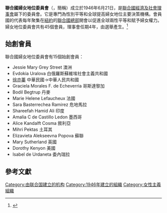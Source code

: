 '''聯合國婦女地位委員會'''（{{lang|en|'''The Commission on the Status of Women'''}}，簡稱{{lang|en|'''CSW'''}}）成立於1946年6月21日，是[[聯合國經濟及社會理事會|聯合國經濟及社會理事會]]屬下的委員會。它是專門為性別平等和全球提高婦女地位主要決策機構。會員國的代表每年聚集在[[紐約|紐約]]的[[聯合國總部|聯合國總部]]開會以促進全球兩性平等和賦予婦女權力。婦女地位委員會共有45個會員，理事會任期4年，由選舉產生。<ref>{{Cite web |url=http://www.un.org/womenwatch/daw/csw/index.html |title=About the Commission  |accessdate=2011-11-24 |archive-date=2011-11-14 |archive-url=https://web.archive.org/web/20111114165854/http://www.un.org/womenwatch/daw/csw/index.html |dead-url=no }}</ref>

==始創會員==
{{Portal|女权主义}}
聯合國婦女地位委員會有15個始創會員：
*Jessie Mary Grey Street 澳洲
*Evdokia Uralova 白俄羅斯蘇維埃社會主義共和國
*[[徐亦蓁|徐亦蓁]] 中華民國->中華人民共和國
*Graciela Morales F. de Echeverria 哥斯達黎加
*Bodil Begtrup 丹麥
*Marie Helene Lefaucheux 法國
*Sara Basterrechea Ramirez 危地馬拉
*Shareefah Hamid Ali 印度
*Amalia C de Castillo Ledon 墨西哥
*Alice Kandalft Cosma 敘利亞
*Mihri Pektas 土耳其
*Elizavieta Alekseevna Popova 蘇聯
*Mary Sutherland 英國
*Dorothy Kenyon 美國
*Isabel de Urdaneta 委內瑞拉

==參考文獻==
{{reflist}}

{{Authority control}}
[[Category:由联合国建立的机构|Category:由联合国建立的机构]]
[[Category:1946年建立的組織|Category:1946年建立的組織]]
[[Category:女性主義組織|Category:女性主義組織]]